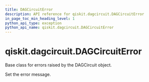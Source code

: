 ```yaml
---
title: DAGCircuitError
description: API reference for qiskit.dagcircuit.DAGCircuitError
in_page_toc_min_heading_level: 1
python_api_type: exception
python_api_name: qiskit.dagcircuit.DAGCircuitError
---
```


<span id="qiskit-dagcircuit-dagcircuiterror" />

# qiskit.dagcircuit.DAGCircuitError

<Class id="qiskit.dagcircuit.DAGCircuitError" isDedicatedPage={true} github="https://github.com/qiskit/qiskit/tree/stable/0.24/qiskit/dagcircuit/exceptions.py" signature="DAGCircuitError(*msg)">
  Base class for errors raised by the DAGCircuit object.

  Set the error message.
</Class>

